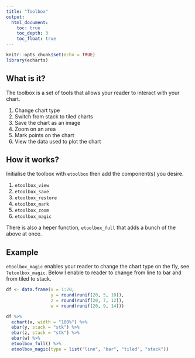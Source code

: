 ```yaml
---
title: "Toolbox"
output:
  html_document:
    toc: true
    toc_depth: 3
    toc_float: true
---
```


```r
knitr::opts_chunk$set(echo = TRUE)
library(echarts)
```

## What is it?

The toolbox is a set of tools that allows your reader to interact with your chart.

1. Change chart type
2. Switch from stack to tiled charts
3. Save the chart as an image
4. Zoom on an area
5. Mark points on the chart
6. View the data used to plot the chart

## How it works?

Initialise the toolbox with `etoolbox` then add the component(s) you desire.

1. `etoolbox_view`
2. `etoolbox_save`
3. `etoolbox_restore`
4. `etoolbox_mark`
5. `etoolbox_zoom`
6. `etoolbox_magic`

There is also a heper function, `etoolbox_full` that adds a bunch of the above at once.

## Example

`etoolbox_magic` enables your reader to change the chart type on the fly, see `?etoolbox_magic`. Below I enable to reader to change from line to bar and from tiled to stack.

```r
df <- data.frame(x = 1:20,
                 y = round(runif(20, 5, 10)),
                 z = round(runif(20, 7, 12)),
                 w = round(runif(20, 9, 14)))

df %>% 
  echart(x, width = "100%") %>% 
  ebar(y, stack = "stk") %>% 
  ebar(z, stack = "stk") %>%
  ebar(w) %>%
  etoolbox_full() %>% 
  etoolbox_magic(type = list("line", "bar", "tiled", "stack"))
```